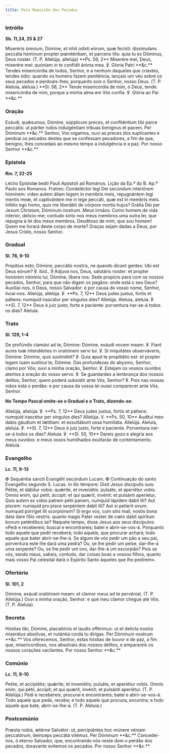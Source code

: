 ```yaml
---
title: Pela Remissão dos Pecados
---
```


### Intróito

**Sb. 11,24, 25 & 27**

<div class="grid grid-cols-2 gap-5">
  <span class="text-justify">
    Miseréris ómnium, Dómine, et nihil odísti eórum, quæ fecísti: dissímulans
    peccáta hóminum propter pœniténtiam, et parcens illis: quia tu es Dóminus,
    Deus noster. (T. P. Allelúja, allelúja) **Ps. 56, 2** Miserére mei, Deus,
    miserére mei: quóniam in te confídit ánima mea. ℣. Gloria Patri **&c.**
  </span>
  <span class="text-justify">
    Tendes misericórdia de todos, Senhor, e a nenhum daqueles que criastes,
    tendes ódio: quando os homens fazem penitência, lançais um véu sobre os seus
    pecados e perdoais-lhes, porquanto sois o Senhor, nosso Deus. (T. P.
    Aleluia, aleluia.) **Sl. 56, 2** Tende misericórdia de mim, ó Deus, tende
    misericórdia de mim, porque a minha alma em Vós confia. ℣. Glória ao Pai
    **&c.**
  </span>
</div>

### Oração

<div class="grid grid-cols-2 gap-5">
  <span class="text-justify">
    Exáudi, quǽsumus, Dómine, súpplicum preces, et confiténtium tibi parce
    peccátis: ut páriter nobis indulgéntiam tríbuas benígnus et pacem. Per
    Dóminum **&c.**
  </span>
  <span class="text-justify">
    Senhor, Vos rogamos, ouvi as preces dos suplicantes e perdoai os pecados
    destes que se confessam pecadores, a fim de que, benigno, lhes concedais ao
    mesmo tempo a indulgência e a paz. Por nosso Senhor **&c.**
  </span>
</div>

### Epístola

**Rm. 7, 22-25**

<div class="grid grid-cols-2 gap-5">
  <span class="text-justify">
    Léctio Epístolæ beáti Pauli Apóstoli ad Romános.
  </span>
  <span class="text-justify">Lição da Ep.ª do B. Ap.º Paulo aos Romanos.</span>
  <span class="text-justify">
    Fratres: Condeléctor legi Dei secúndum interiórem hóminem: video autem áliam
    legem in membris meis, repugnántem legi mentis meæ, et captivántem me in
    lege peccáti, quæ est in membris meis. Infélix ego homo, quis me liberábit
    de córpore mortis hujus? Grátia Dei per Jesum Christum, Dóminum nostrum.
  </span>
  <span class="text-justify">
    Meus irmãos: Como homem de vida interior, delicio-me; contudo sinto nos meus
    membros uma outra lei, que repugna à lei dos meus membros. Desditoso de mim,
    que sou homem! Quem me livrará deste corpo de morte? Graças sejam dadas a
    Deus, por Jesus Cristo, nosso Senhor.
  </span>
</div>

### Gradual

**Sl. 78, 9-10**

<div class="grid grid-cols-2 gap-5">
  <span class="text-justify">
    Propítius esto, Dómine, peccátis nostris, ne quando dicant gentes: Ubi est
    Deus eórum? ℣. ibid., 9 Adjuva nos, Deus, salutáris noster: et propter
    honórem nóminis tui, Dómine, líbera nos.
  </span>
  <span class="text-justify">
    Sede propício para com os nossos pecados, Senhor, para que não digam os
    pagãos: onde está o seu Deus? Auxiliai-nos, ó Deus, nosso Salvador: e por
    causa do vosso nome, Senhor, livrai-nos.
  </span>
  <span class="text-justify">
    Allelúja, allelúja. ℣. **Ps. 7, 12** Deus judex justus, fortis et pátiens:
    numquid irascátur per síngulos dies? Allelúja.
  </span>
  <span class="text-justify">
    Aleluia, aleluia. ℣. **Sl. 7, 12** Deus é juiz justo, forte e paciente:
    porventura irar-se-á todos os dias? Aleluia.
  </span>
</div>

### Trato

**Sl. 129, 1-4**

<div class="grid grid-cols-2 gap-5">
  <span class="text-justify">
    De profúndis clamávi ad te, Dómine: Dómine, exáudi vocem meam. ℣. Fiant
    aures tuæ intendéntes in oratiónem servi tui. ℣. Si iniquitátes
    observáveris, Dómine: Dómine, quis sustinébit? ℣. Quia apud te propitiátio
    est: et propter legem tuam sustínui te, Dómine.
  </span>
  <span class="text-justify">
    Das profundezas do abysmo, Senhor, clamo por Vós; ouvi a minha oração,
    Senhor. ℣. Estejam os vossos ouvidos atentos à oração do vosso servo. ℣. Se
    guardardes a lembrança dos nossos delitos, Senhor, quem poderá subsistir
    ante Vós, Senhor? ℣. Pois nas vossas mãos está o perdão: e por causa da
    vossa lei ousei comparecer ante Vós, Senhor.
  </span>
</div>

**No Tempo Pascal omite-se o Gradual e o Trato, dizendo-se:**

<div class="grid grid-cols-2 gap-5">
  <span class="text-justify">
    Allelúja, allelúja. ℣. **Ps. 7, 12** Deus judex justus, fortis et pátiens:
    numquid irascétur per síngulos dies? Allelúja. V. **Ps. 50, 10** Audítui meo
    dabis gáudium et lætítiam: et exsultábunt ossa humiliáta. Allelúja.
  </span>
  <span class="text-justify">
    Aleluia, aleluia. ℣. **Sl. 7, 12** Deus é juiz justo, forte e paciente.
    Porventura irar-se-á todos os dias? Aleluia. ℣. **Sl. 50, 10** Dareis gozo e
    alegria aos meus ouvidos: e meus ossos humilhados exultarão de
    contentamento. Aleluia.
  </span>
</div>

### Evangelho

**Lc. 11, 9-13**

<div class="grid grid-cols-2 gap-5">
  <span class="text-justify">
    <span class="text-red-500">✠</span> Sequéntia sancti Evangélii secúndum
    Lucam.
  </span>
  <span class="text-justify">
    <span class="text-red-500">✠</span> Continuação do santo Evangelho segundo
    S. Lucas.
  </span>
  <span class="text-justify">
    In illo témpore: Dixit Jesus discípulis suis: Pétite, et dábitur vobis:
    quǽrite, et inveniétis: pulsáte, et aperiétur vobis. Omnis enim, qui petit,
    áccipit: et qui quærit, invénit: et pulsánti aperietur, Quis autem ex vobis
    patrem pétii panem, numquid lápidem dabit illi? Aut piscem: numquid pro
    pisce serpéntem dabit illi? Aut si petíerit ovum: numquid pórriget illi
    scorpiónem? Si ergo vos, cum sitis mali, nostis bona data dare fíliis
    vestris: quanto magis Pater vester de cœlo dabit spíritum bonum peténtibus
    se?
  </span>
  <span class="text-justify">
    Naquele tempo, disse Jesus aos seus discípulos: «Pedi e recebereis; buscai e
    encontrareis; batei e abrir-se-vos-á. Porquanto todo aquele que pedir
    receberá; todo aquele, que procurar achará; todo aquele que bater
    abrir-se-lhe-á. Se algum de vós pedir um pão a seu pai, porventura este lhe
    dará uma pedra? Ou, se lhe pedir um peixe, dar-lhe-á uma serpente? Ou, se
    lhe pedir um ovo, dar-lhe-á um escorpião? Pois se vós, sendo maus, sabeis,
    contudo, dar coisas boas a vossos filhos, quanto mais vosso Pai celestial
    dará o Espírito Santo àqueles que lho pedirem».
  </span>
</div>

### Ofertório

**Sl. 101, 2**

<div class="grid grid-cols-2 gap-5">
  <span class="text-justify">
    Dómine, exáudi oratiónem meam: et clamor meus ad te pervéniat. (T. P.
    Allelúja.)
  </span>
  <span class="text-justify">
    Ouvi a minha oração, Senhor: e que meu clamor chegue até Vós. (T. P.
    Aleluia).
  </span>
</div>

### Secreta

<div class="grid grid-cols-2 gap-5">
  <span class="text-justify">
    Hóstias tibi, Dómine, placatiónis et laudis offérimus: ut et delícta nostra
    miserátus absólvas, et nutántia corda tu dírigas. Per Dóminum nostrum
    **&c.**
  </span>
  <span class="text-justify">
    Vos oferecemos, Senhor, estas hóstias de louvor e de paz, a fim que,
    misericordioso, nos absolvais dos nossos delitos, e amparareis os nossos
    corações vacilantes. Por nosso Senhor **&c.**
  </span>
</div>

### Comúnio

**Lc. 11, 9-10**

<div class="grid grid-cols-2 gap-5">
  <span class="text-justify">
    Petite, et accipiétis; quǽrite, et inveniétis; pulsáte, et aperiétur vobis.
    Omnis enim, qui pétii, áccipit; et qui quærit, invénit; et pulsánti
    aperiétur. (T. P. Allelúja.)
  </span>
  <span class="text-justify">
    Pedi e recebereis; procurai e encontrareis; batei e abrir-se-vos-á. Todo
    aquele que pede, recebe; e todo aquele que procura, encontra; e todo aquele
    que bate, abrir-se-lhe-á. (T. P. Aleluia.)
  </span>
</div>

### Postcomúnio

<div class="grid grid-cols-2 gap-5">
  <span class="text-justify">
    Præsta nobis, ætérne Salvátor: ut, percipiéntes hoc múnere véniam
    peccatórum, deínceps peccáta vitémus. Per Dóminum **&c.**
  </span>
  <span class="text-justify">
    Concedei-nos, ó eterno Salvador, que, encontrando nós neste dom o perdão dos
    pecados, doravante evitemos os pecados. Por nosso Senhor **&c.**
  </span>
</div>
